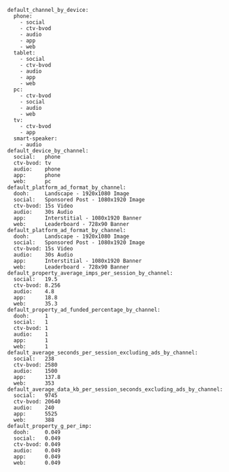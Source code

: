 ```
default_channel_by_device:
  phone:
    - social
    - ctv-bvod
    - audio
    - app
    - web
  tablet:
    - social
    - ctv-bvod
    - audio
    - app
    - web
  pc:
    - ctv-bvod
    - social
    - audio
    - web
  tv:
    - ctv-bvod
    - app
  smart-speaker:
    - audio
default_device_by_channel:
  social:   phone
  ctv-bvod: tv
  audio:    phone
  app:      phone
  web:      pc
default_platform_ad_format_by_channel:
  dooh:     Landscape - 1920x1080 Image
  social:   Sponsored Post - 1080x1920 Image
  ctv-bvod: 15s Video
  audio:    30s Audio
  app:      Interstitial - 1080x1920 Banner
  web:      Leaderboard - 728x90 Banner
default_platform_ad_format_by_channel:
  dooh:     Landscape - 1920x1080 Image
  social:   Sponsored Post - 1080x1920 Image
  ctv-bvod: 15s Video
  audio:    30s Audio
  app:      Interstitial - 1080x1920 Banner
  web:      Leaderboard - 728x90 Banner
default_property_average_imps_per_session_by_channel:
  social:   19.5
  ctv-bvod: 8.256
  audio:    4.8
  app:      18.8
  web:      35.3
default_property_ad_funded_percentage_by_channel:
  dooh:     1
  social:   1
  ctv-bvod: 1
  audio:    1
  app:      1
  web:      1
default_average_seconds_per_session_excluding_ads_by_channel:
  social:   238
  ctv-bvod: 2580
  audio:    1500
  app:      137.8
  web:      353
default_average_data_kb_per_session_seconds_excluding_ads_by_channel:
  social:   9745
  ctv-bvod: 20640
  audio:    240
  app:      5525
  web:      388
default_property_g_per_imp:
  dooh:     0.049
  social:   0.049
  ctv-bvod: 0.049
  audio:    0.049
  app:      0.049
  web:      0.049
```
